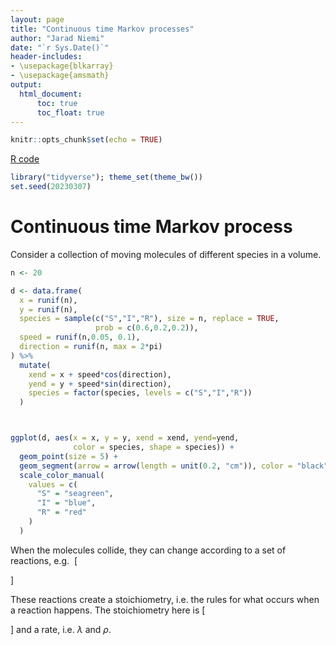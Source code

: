 ```yaml
---
layout: page
title: "Continuous time Markov processes"
author: "Jarad Niemi"
date: "`r Sys.Date()`"
header-includes:
- \usepackage{blkarray}
- \usepackage{amsmath}
output: 
  html_document:
      toc: true
      toc_float: true
---
```


```r
knitr::opts_chunk$set(echo = TRUE)
```

[R code](16-processes.R)

```r
library("tidyverse"); theme_set(theme_bw())
set.seed(20230307)
```

# Continuous time Markov process

Consider a collection of moving molecules of different species in a volume.

```r
n <- 20

d <- data.frame(
  x = runif(n),
  y = runif(n),
  species = sample(c("S","I","R"), size = n, replace = TRUE, 
                   prob = c(0.6,0.2,0.2)),
  speed = runif(n,0.05, 0.1),
  direction = runif(n, max = 2*pi)
) %>%
  mutate(
    xend = x + speed*cos(direction),
    yend = y + speed*sin(direction),
    species = factor(species, levels = c("S","I","R"))
  )



ggplot(d, aes(x = x, y = y, xend = xend, yend=yend,
              color = species, shape = species)) +
  geom_point(size = 5) +
  geom_segment(arrow = arrow(length = unit(0.2, "cm")), color = "black") +
  scale_color_manual(
    values = c(
      "S" = "seagreen",
      "I" = "blue",
      "R" = "red"
    )
  )
```

When the molecules collide, they 
can change according to a set of reactions, 
e.g. 
\[ \begin{array}{r\quad{}ll}
I:&S + I &\stackrel{\lambda}{\to} 2I \\
II:&I &\stackrel{\rho}{\to} R
\end{array} \]

These reactions create a stoichiometry,
i.e. the rules for what occurs when a reaction happens. 
The stoichiometry here is 
\[ \begin{array}{r|rrr}
& S & I & R \\
\hline
  I  & -1 & 1 & 0 \\
  II & 0 & -1 & 1\\
\end{array} \]
and a rate, i.e. $\lambda$ and $\rho$. 

